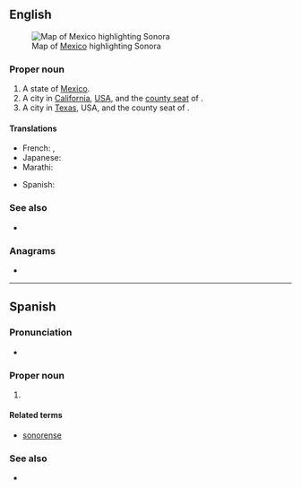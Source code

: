 {{also|sonora}}
==English==
[[File:Mexico map, MX-SON.svg|thumb|Map of [[Mexico]] highlighting Sonora]]

===Proper noun===
{{en-proper noun}}

# A state of [[Mexico]].
# A city in [[California]], [[USA]], and the [[county seat]] of {{l|en|Tuolumne County}}.
# A city in [[Texas]], USA, and the county seat of {{l|en|Sutton County}}.

====Translations====
{{trans-top|state of Mexico}}
* French: {{t|fr|la Sonore|f}}, {{t|fr|le Sonora|m}}
* Japanese: {{t|ja|ソノラ|tr=Sonora}}
* Marathi: {{t|mr|सोनोरा|n|tr=sonorā|sc=Deva}}
{{trans-mid}}
* Spanish: {{t+|es|Sonora|f}}
{{trans-bottom}}

===See also===
* {{pedia|Sonora (disambiguation)|Sonora}}

{{C|en|States of Mexico||California, USA|Texas, USA}}

===Anagrams===
* {{anagrams|en|Rosano}}

----

==Spanish==

===Pronunciation===
* {{es-IPA}}

===Proper noun===
{{es-proper noun|f}}

# {{place|es|state|c/Mexico}}

====Related terms====
* [[sonorense]]

===See also===
* {{pedialite|lang=es}}